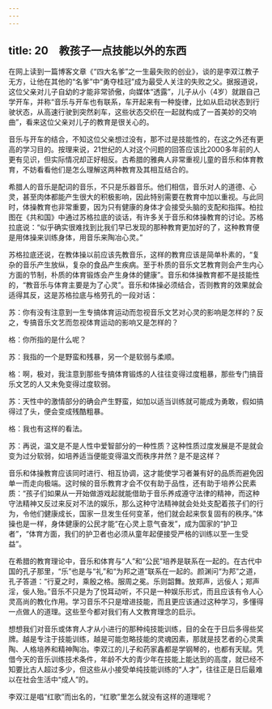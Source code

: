 ```yaml
---
---
---
```

title: 20　教孩子一点技能以外的东西
---




在网上读到一篇博客文章《“四大名爹”之一生最失败的创业》，谈的是李双江教子无方，让他在其他的“名爹”中“勇夺桂冠”成为最受人关注的失败之父。据报道说，这位父亲对儿子自幼的才能非常骄傲，向媒体“透露”，儿子从小（4岁）就跟自己学开车，并称“音乐与开车也有联系，车开起来有一种旋律，比如从启动状态到行驶状态，从高速行驶到突然刹车，这些状态交织在一起就构成了一首美妙的交响曲”，看来这位父亲对儿子的教育是很关心的。

音乐与开车的结合，不知这位父亲想过没有，那不过是技能性的，在这之外还有更高的学习目的。按理来说，21世纪的人对这个问题的回答应该比2000多年前的人更有见识，但实际情况却正好相反。古希腊的雅典人非常重视儿童的音乐和体育教育，不妨看看他们是怎么理解这两种教育及其相互结合的。

希腊人的音乐是配词的音乐，不只是乐器音乐。他们相信，音乐对人的道德、心灵，甚至肉体都能产生很大的积极影响，因此特别需要在教育中加以重视。与此同时，体操教育也非常重要，因为只有健康的身体才会接受头脑的支配和指挥。柏拉图在《共和国》中通过苏格拉底的谈话，有许多关于音乐和体操教育的讨论。苏格拉底说：“似乎确实很难找到比我们早已发现的那种教育更加好的了，这种教育便是用体操来训练身体，用音乐来陶冶心灵。”

苏格拉底还说，在教体操以前应该先教音乐，这样的教育应该是简单朴素的，“复杂的音乐产生放纵，复杂的食品产生疾病。至于朴质的音乐文艺教育则会产生内心方面的节制，朴质的体育锻炼会产生身体的健康”。音乐和体操教育都不是技能性的，“教音乐与体育主要是为了心灵”。音乐和体操必须结合，否则教育的效果就会适得其反，这是苏格拉底与格劳孔的一段对话：

苏：你有没有注意到一生专搞体育运动而忽视音乐文艺对心灵的影响是怎样的？反之，专搞音乐文艺而忽视体育运动的影响又是怎样的？

格：你所指的是什么呢？

苏：我指的一个是野蛮和残暴，另一个是软弱与柔顺。

格：啊，极对，我注意到那些专搞体育锻炼的人往往变得过度粗暴，那些专门搞音乐文艺的人又未免变得过度软弱。

苏：天性中的激情部分的确会产生野蛮，如加以适当训练就可能成为勇敢，假如搞得过了头，便会变成残酷粗暴。

格：我也有这样的看法。

苏：再说，温文是不是人性中爱智部分的一种性质？这种性质过度发展是不是就会变为过分软弱，如培养适当便能变得温文而秩序井然？是不是这样？

音乐和体操教育应该同时进行、相互协调，这才能使学习者兼有好的品质而避免因单一而走向极端。这时候的音乐教育才会不仅有助于品性，还有助于培养公民素质：“孩子们如果从一开始做游戏起就能借助于音乐养成遵守法律的精神，而这种守法精神又反过来反对不法的娱乐，那么这种守法精神就会处处支配着孩子们的行为，令他们健康成长，国家一旦发生任何变革，他们就会起来恢复固有的秩序。”体操也是一样，身体健康的公民才能“在心灵上意气奋发”，成为国家的“护卫者”，“体育方面，我们的护卫者也必须从童年起便接受严格的训练以至一生受益”。

在希腊的教育理论中，音乐和体育与“人”和“公民”培养是联系在一起的。在古代中国的孔子那里，“乐”也是与“礼”和“为邦之道”联系在一起的。颜渊问“为邦”之道，孔子答道：“行夏之时，乘殷之格。服周之冕。乐则韶舞。放郑声，远佞人；郑声淫，佞人殆。”音乐不只是为了悦耳动听，不只是一种娱乐形式，而且应该有令人心灵高尚的教化作用。学习音乐不只是增进技能，而且更应该通过这种学习，多懂得一点做人的道理。这些至今都对我们有人文教育理念的启示。

想想我们对音乐或体育人才从小进行的那种纯技能训练，目的全在于日后多得些奖牌。越是专注于技能训练，越是可能忽略技能的灵魂因素，那就是技艺者的心灵熏陶、人格培养和精神陶冶。李双江的儿子和药家鑫都是学钢琴的，也都有天赋。凭借今天的音乐训练技术条件，年龄不大的青少年在技能上能达到的高度，就已经不知要比古人超过多少，但这些从小接受单纯技能训练的“人才”，往往正是日后最难以在社会生活中“成人”的。

李双江是唱“红歌”而出名的，“红歌”里怎么就没有这样的道理呢？